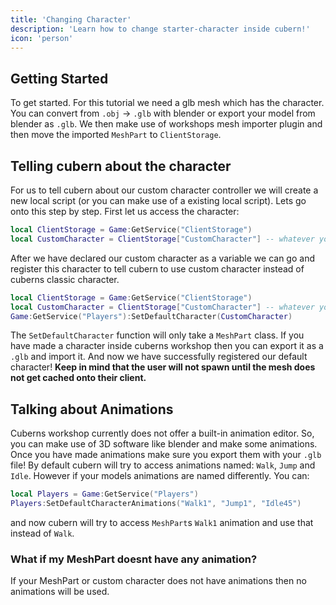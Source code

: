```yaml
---
title: 'Changing Character'
description: 'Learn how to change starter-character inside cubern!'
icon: 'person'
---
```

## Getting Started
To get started. For this tutorial we need a glb mesh which has the character. You can convert from `.obj` -> `.glb` with blender or export your model from blender as `.glb`. We then make use of workshops mesh importer plugin and then move the imported `MeshPart` to `ClientStorage`.

## Telling cubern about the character
For us to tell cubern about our custom character controller we will create a new local script (or you can make use of a existing local script). Lets go onto this 
step by step. First let us access the character:
```lua
local ClientStorage = Game:GetService("ClientStorage")
local CustomCharacter = ClientStorage["CustomCharacter"] -- whatever you have named your character
```
After we have declared our custom character as a variable we can go and register this character to tell cubern to use custom character instead of cuberns classic character.
```lua
local ClientStorage = Game:GetService("ClientStorage")
local CustomCharacter = ClientStorage["CustomCharacter"] -- whatever you have named your character
Game:GetService("Players"):SetDefaultCharacter(CustomCharacter)
```
The `SetDefaultCharacter` function will only take a `MeshPart` class. If you have made a character inside cuberns workshop then you can export it as a `.glb` and import it. And now we have 
successfully registered our default character! **Keep in mind that the user will not spawn until the mesh does not get cached onto their client.**

## Talking about Animations
Cuberns workshop currently does not offer a built-in animation editor. So, you can make use of 3D software like blender and make some animations. Once you have made animations make sure you export them with your `.glb` file! 
By default cubern will try to access animations named: `Walk`, `Jump` and `Idle`. However if your models animations are named differently. You can:
```lua
local Players = Game:GetService("Players")
Players:SetDefaultCharacterAnimations("Walk1", "Jump1", "Idle45") 
```
and now cubern will try to access `MeshPart`s `Walk1` animation and use that instead of `Walk`. 

### What if my MeshPart doesnt have any animation?
If your MeshPart or custom character does not have animations then no animations will be used.

